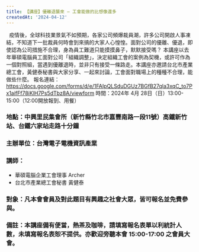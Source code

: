 ```yaml
---
title: 【講座】優離退襲來 — 工會能做的比想像還多
createdAt: '2024-04-12'
---
```

 
疫情後，全球科技業景氣不如預期，各家公司頻爆裁員潮，許多公司開啟人事凍結，不知道下一批裁員何時會到來搞的大家人心惶惶。面對公司的優離、優退，即使認為公司措施不合理，身為員工難道只能摸摸鼻子，默默接受嗎？
本講座以去年華碩電腦員工面對公司「組織調整」，決定組織工會的案例為契機，或許可作為一個對照組，當遇到優離退時，並非只有接受一條路走。本講座亦邀請台北市產業總工會，黃健泰秘書與大家分享、一起來討論，工會面對職場上的種種不合理，能做些什麼。
報名連結：https://docs.google.com/forms/d/e/1FAIpQLSduDGUz7BGfB27qla3xqC_to7Px1aifFf78iKlH7Ps5dTbz8A/viewform
時間：2024年 4月 28日（日）13:00-15:00（12:00開放報到、用餐）

### 地點：中興里民集會所（新竹縣竹北市嘉豐南路一段11號）高鐵新竹站、台鐵六家站走路十分鐘
### 主辦單位：台灣電子電機資訊產業

### 講師：
- 華碩電腦企業工會理事 Archer
- 台北市產業總工會秘書 黃健泰

### 對象：凡本會會員及對此題目有興趣之社會大眾，皆可報名並免費參與。
### 備註：本講座備有便當，熱茶及咖啡，請填寫報名表單以利統計人數，未填寫報名表恕不提供。亦歡迎旁聽本會 15:00-17:00 之會員大會。


